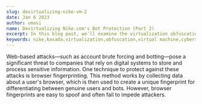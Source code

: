 ```yaml
---
slug: devirtualizing-nike-vm-2
date: Jan 6 2023
author: umasi
name: Devirtualizing Nike.com's Bot Protection (Part 2)
excerpt: In this blog post, we'll examine the virtualization obfuscation used by Nike
keywords: nike,kasada,virtualization,obfuscation,virtual machine,cybersecurity,browser fingerprinting
---
```


Web-based attacks—such as account brute forcing and botting—pose a significant threat to companies
that rely on digital systems to store and process sensitive information. One technique to protect 
against these attacks is browser fingerprinting. This method works by collecting data about a user's 
browser, which is then used to create a unique fingerprint for differentiating between genuine users
and bots. However, browser fingerprints are easy to spoof and often fail to impede attackers.
